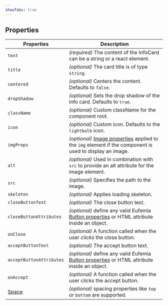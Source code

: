 ```yaml
---
showTabs: true
---
```


## Properties

| Properties                              | Description                                                                                                                        |
| --------------------------------------- | ---------------------------------------------------------------------------------------------------------------------------------- |
| `text`                                  | _(required)_ The content of the InfoCard can be a string or a react element.                                                       |
| `title`                                 | _(optional)_ The card title is of type `string`.                                                                                   |
| `centered`                              | _(optional)_ Centers the content. Defaults to `false`.                                                                             |
| `dropShadow`                            | _(optional)_ Sets the drop shadow of the info card. Defaults to `true`.                                                            |
| `className`                             | _(optional)_ Custom className for the component root.                                                                              |
| `icon`                                  | _(optional)_ Custom icon. Defaults to the `lightbulb` icon.                                                                        |
| `imgProps`                              | _(optional)_ [Image properties](/uilib/elements/image) applied to the `img` element if the component is used to display an image.  |
| `alt`                                   | _(optional)_ Used in combination with `src` to provide an alt attribute for the image element.                                     |
| `src`                                   | _(optional)_ Specifies the path to the image.                                                                                      |
| `skeleton`                              | _(optional)_ Applies loading skeleton.                                                                                             |
| `closeButtonText`                       | _(optional)_ The close button text.                                                                                                |
| `closeButtonAttributes`                 | _(optional)_ define any valid Eufemia [Button properties](/uilib/components/button/properties) or HTML attribute inside an object. |
| `onClose`                               | _(optional)_ A function called when the user clicks the close button.                                                              |
| `acceptButtonText`                      | _(optional)_ The accept button text.                                                                                               |
| `acceptButtonAttributes`                | _(optional)_ define any valid Eufemia [Button properties](/uilib/components/button/properties) or HTML attribute inside an object. |
| `onAccept`                              | _(optional)_ A function called when the user clicks the accept button.                                                             |
| [Space](/uilib/layout/space/properties) | _(optional)_ spacing properties like `top` or `bottom` are supported.                                                              |
